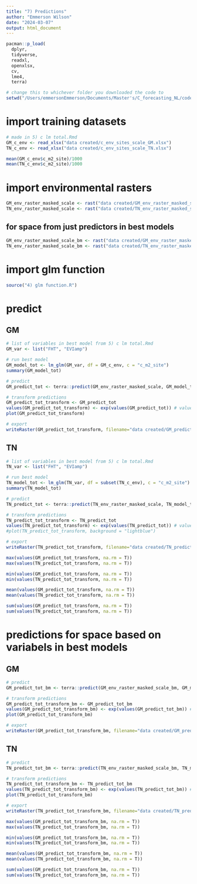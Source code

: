 ```yaml
---
title: "7) Predictions"
author: "Emmerson Wilson"
date: "2024-03-07"
output: html_document
---
```


```r
pacman::p_load(
  dplyr,
  tidyverse,
  readxl,
  openxlsx,
  cv,
  lme4,
  terra)

```

```r
# change this to whichever folder you downloaded the code to
setwd("/Users/emmersonEmmerson/Documents/Master's/C_forecasting_NL/code_for_stats/clean code")
```

# import training datasets
```r
# made in 5) c lm total.Rmd
GM_c_env <- read_xlsx("data created/c_env_sites_scale_GM.xlsx")
TN_c_env <- read_xlsx("data created/c_env_sites_scale_TN.xlsx")

mean(GM_c_env$c_m2_site)/1000
mean(TN_c_env$c_m2_site)/1000


```

# import environmental rasters
```r
GM_env_raster_masked_scale <- rast("data created/GM_env_raster_masked_scaled.tif")
TN_env_raster_masked_scale <- rast("data created/TN_env_raster_masked_scaled.tif")
```

## for space from just predictors in best models
```r
GM_env_raster_masked_scale_bm <- rast("data created/GM_env_raster_masked_scale_bm_nwl.tif")
TN_env_raster_masked_scale_bm <- rast("data created/TN_env_raster_masked_scale_bm_nwl.tif")
```



# import glm function
```r
source("4) glm function.R")
```

# predict

## GM
```r
# list of variables in best model from 5) c lm total.Rmd
GM_var <- list("FHT", "EVIamp")

# run best model
GM_model_tot <- lm_glm(GM_var, df = GM_c_env, c = "c_m2_site")
summary(GM_model_tot)

# predict
GM_predict_tot <- terra::predict(GM_env_raster_masked_scale, GM_model_tot)

# transform predictions
GM_predict_tot_transform <- GM_predict_tot
values(GM_predict_tot_transform) <- exp(values(GM_predict_tot)) # value is c per m2 so can multiply by 90/1000 to get absloute estimate of carbon in kg (not densityt) per cell (90m2)
plot(GM_predict_tot_transform) 

# export
writeRaster(GM_predict_tot_transform, filename="data created/GM_predict_tot.tif", overwrite=TRUE)
```

## TN
```r
# list of variables in best model from 5) c lm total.Rmd
TN_var <- list("FHT", "EVIamp")

# run best model
TN_model_tot <- lm_glm(TN_var, df = subset(TN_c_env), c = "c_m2_site")
summary(TN_model_tot)

# predict
TN_predict_tot <- terra::predict(TN_env_raster_masked_scale, TN_model_tot)

# transform predictions
TN_predict_tot_transform <- TN_predict_tot
values(TN_predict_tot_transform) <- exp(values(TN_predict_tot)) # value is c per m2 so can multiply by 90/1000 to get absloute estimate of carbon (not densityt) per cell (90m2)
#plot(TN_predict_tot_transform, background = "lightblue") 

# export
writeRaster(TN_predict_tot_transform, filename="data created/TN_predict_tot.tif", overwrite=TRUE)

max(values(GM_predict_tot_transform, na.rm = T))
max(values(TN_predict_tot_transform, na.rm = T))

min(values(GM_predict_tot_transform, na.rm = T))
min(values(TN_predict_tot_transform, na.rm = T))

mean(values(GM_predict_tot_transform, na.rm = T))
mean(values(TN_predict_tot_transform, na.rm = T))

sum(values(GM_predict_tot_transform, na.rm = T))
sum(values(TN_predict_tot_transform, na.rm = T))

```

# predictions for space based on variabels in best models
## GM
```r
# predict
GM_predict_tot_bm <- terra::predict(GM_env_raster_masked_scale_bm, GM_model_tot)

# transform predictions
GM_predict_tot_transform_bm <- GM_predict_tot_bm
values(GM_predict_tot_transform_bm) <- exp(values(GM_predict_tot_bm)) # value is c per m2 so can multiply by 90/1000 to get absloute estimate of carbon (not densityt) per cell (90m2)
plot(GM_predict_tot_transform_bm) 

# export
writeRaster(GM_predict_tot_transform_bm, filename="data created/GM_predict_tot_bm.tif", overwrite=TRUE)
```

## TN
```r
# predict
TN_predict_tot_bm <- terra::predict(TN_env_raster_masked_scale_bm, TN_model_tot)

# transform predictions
TN_predict_tot_transform_bm <- TN_predict_tot_bm
values(TN_predict_tot_transform_bm) <- exp(values(TN_predict_tot_bm)) # value is g of c per m2 so can multiply by 90/1000 to get absloute estimate of carbon (not densityt) per cell (90m2)
plot(TN_predict_tot_transform_bm) 

# export
writeRaster(TN_predict_tot_transform_bm, filename="data created/TN_predict_tot_bm.tif", overwrite=TRUE)

max(values(GM_predict_tot_transform_bm, na.rm = T))
max(values(TN_predict_tot_transform_bm, na.rm = T))

min(values(GM_predict_tot_transform_bm, na.rm = T))
min(values(TN_predict_tot_transform_bm, na.rm = T))

mean(values(GM_predict_tot_transform_bm, na.rm = T))
mean(values(TN_predict_tot_transform_bm, na.rm = T))

sum(values(GM_predict_tot_transform_bm, na.rm = T))
sum(values(TN_predict_tot_transform_bm, na.rm = T))

```



